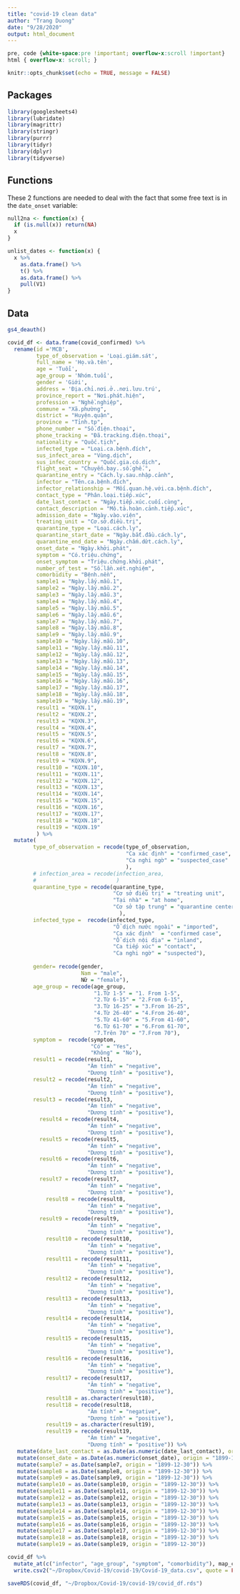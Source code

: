 ```yaml
---
title: "covid-19 clean data"
author: "Trang Duong"
date: "9/28/2020"
output: html_document
---
```

<style type="text/css">
.main-container {
  max-width: 1500px;
  margin-left: auto;
  margin-right: auto;
}
</style>

```css
pre, code {white-space:pre !important; overflow-x:scroll !important}
html { overflow-x: scroll; }
```


```r
knitr::opts_chunk$set(echo = TRUE, message = FALSE)
```

## Packages

```r

library(googlesheets4)
library(lubridate)
library(magrittr)
library(stringr)
library(purrr)
library(tidyr)
library(dplyr)
library(tidyverse)
```

## Functions

These 2 functions are needed to deal with the fact that some free text is in the
`date_onset` variable:

```r
null2na <- function(x) {
  if (is.null(x)) return(NA)
  x
}
```

```r
unlist_dates <- function(x) {
  x %>%
    as.data.frame() %>%
    t() %>%
    as.data.frame() %>%
    pull(V1)
}
```

## Data
```r
gs4_deauth()

covid_df <- data.frame(covid_confirmed) %>% 
  rename(id ='MCB',
         type_of_observation = 'Loại.giám.sát',
         full_name = 'Họ.và.tên',
         age = 'Tuổi',
         age_group = 'Nhóm.tuổi',
         gender = 'Giới',
         address = 'Địa.chỉ.nơi.ở..nơi.lưu.trú',
         province_report = "Nơi.phát.hiện",
         profession = "Nghề.nghiệp",
         commune = "Xã.phường",
         district = "Huyện.quận",
         province = "Tỉnh.tp",
         phone_number = "Số.điện.thoại",
         phone_tracking = "Đã.tracking.điện.thoại",
         nationality = "Quốc.tịch",
         infected_type = "Loại.ca.bệnh.đích",
         sus_infect_area = "Vùng.dịch",
         sus_infec_country = "Quốc.gia.có.dịch",
         flight_seat = "Chuyến.bay..số.ghế.",
         quarantine_entry = "Cách.ly.sau.nhập.cảnh",
         infector = "Tên.ca.bệnh.đích",
         infector_relationship = "Mối.quan.hệ.với.ca.bệnh.đích",
         contact_type = "Phân.loại.tiếp.xúc",
         date_last_contact = "Ngày.tiếp.xúc.cuối.cùng",
         contact_description = "Mô.tả.hoàn.cảnh.tiếp.xúc",
         admission_date = "Ngày.vào.viện",
         treating_unit = "Cơ.sở.điều.trị",
         quarantine_type = "Loại.cách.ly",
         quarantine_start_date = "Ngày.bắt.đầu.cách.ly",
         quarantine_end_date = "Ngày.chấm.dứt.cách.ly",
         onset_date = "Ngày.khởi.phát",
         symptom = "Có.triệu.chứng",
         onset_symptom = "Triệu.chứng.khởi.phát",
         number_of_test = "Số.lần.xét.nghiệm",
         comorbidity = "Bệnh.nền",
         sample1 = "Ngày.lấy.mẫu.1",
         sample2 = "Ngày.lấy.mẫu.2",
         sample3 = "Ngày.lấy.mẫu.3",
         sample4 = "Ngày.lấy.mẫu.4",
         sample5 = "Ngày.lấy.mẫu.5",
         sample6 = "Ngày.lấy.mẫu.6",
         sample7 = "Ngày.lấy.mẫu.7",
         sample8 = "Ngày.lấy.mẫu.8",
         sample9 = "Ngày.lấy.mẫu.9",
         sample10 = "Ngày.lấy.mẫu.10",
         sample11 = "Ngày.lấy.mẫu.11",
         sample12 = "Ngày.lấy.mẫu.12",
         sample13 = "Ngày.lấy.mẫu.13",
         sample14 = "Ngày.lấy.mẫu.14",
         sample15 = "Ngày.lấy.mẫu.15",
         sample16 = "Ngày.lấy.mẫu.16",
         sample17 = "Ngày.lấy.mẫu.17",
         sample18 = "Ngày.lấy.mẫu.18",
         sample19 = "Ngày.lấy.mẫu.19",
         result1 = "KQXN.1",
         result2 = "KQXN.2",
         result3 = "KQXN.3",
         result4 = "KQXN.4",
         result5 = "KQXN.5",
         result6 = "KQXN.6",
         result7 = "KQXN.7",
         result8 = "KQXN.8",
         result9 = "KQXN.9",
         result10 = "KQXN.10",
         result11 = "KQXN.11",
         result12 = "KQXN.12",
         result13 = "KQXN.13",
         result14 = "KQXN.14",
         result15 = "KQXN.15",
         result16 = "KQXN.16",
         result17 = "KQXN.17",
         result18 = "KQXN.18",
         result19 = "KQXN.19"
         ) %>%
  mutate(
        type_of_observation = recode(type_of_observation, 
                                     "Ca xác định" = "confirmed_case",
                                     "Ca nghi ngờ" = "suspected_case"
                                     ),
        # infection_area = recode(infection_area,
        #                         )
        quarantine_type = recode(quarantine_type, 
                                 "Cơ sở điều trị" = "treating unit",
                                 "Tại nhà" = "at home",
                                 "Cơ sở tập trung" = "quarantine center"
                                   ),
        infected_type =  recode(infected_type,
                                 "Ổ dịch nước ngoài" = "imported",
                                 "Ca xác định"  = "confirmed case",
                                 "Ổ dịch nội địa" = "inland",
                                 "Ca tiếp xúc" = "contact",
                                 "Ca nghi ngờ" = "suspected"),
        
        gender= recode(gender, 
                       Nam = "male", 
                       Nữ = "female"),
        age_group = recode(age_group, 
                           "1.Từ 1-5" = "1. From 1-5",
                           "2.Từ 6-15" = "2.From 6-15",
                           "3.Từ 16-25" = "3.From 16-25",
                           "4.Từ 26-40" = "4.From 26-40",
                           "5.Từ 41-60" = "5.From 41-60",
                           "6.Từ 61-70" = "6.From 61-70",
                           "7.Trên 70" = "7.From 70"),
        symptom =  recode(symptom,
                          "Có" = "Yes",
                          "Không" = "No"),
        result1 = recode(result1,
                         "Âm tính" = "negative",
                         "Dương tính" = "positive"),
        result2 = recode(result2,
                         "Âm tính" = "negative",
                         "Dương tính" = "positive"),
        result3 = recode(result3,
                         "Âm tính" = "negative",
                         "Dương tính" = "positive"),
          result4 = recode(result4,
                         "Âm tính" = "negative",
                         "Dương tính" = "positive"),
          result5 = recode(result5,
                         "Âm tính" = "negative",
                         "Dương tính" = "positive"),
          result6 = recode(result6,
                         "Âm tính" = "negative",
                         "Dương tính" = "positive"),
          result7 = recode(result7,
                         "Âm tính" = "negative",
                         "Dương tính" = "positive"),
            result8 = recode(result8,
                         "Âm tính" = "negative",
                         "Dương tính" = "positive"),
          result9 = recode(result9,
                         "Âm tính" = "negative",
                         "Dương tính" = "positive"),
            result10 = recode(result10,
                         "Âm tính" = "negative",
                         "Dương tính" = "positive"),
            result11 = recode(result11,
                         "Âm tính" = "negative",
                         "Dương tính" = "positive"),
            result12 = recode(result12,
                         "Âm tính" = "negative",
                         "Dương tính" = "positive"),
            result13 = recode(result13,
                         "Âm tính" = "negative",
                         "Dương tính" = "positive"),
            result14 = recode(result14,
                         "Âm tính" = "negative",
                         "Dương tính" = "positive"),
            result15 = recode(result15,
                         "Âm tính" = "negative",
                         "Dương tính" = "positive"),
            result16 = recode(result16,
                         "Âm tính" = "negative",
                         "Dương tính" = "positive"),
            result17 = recode(result17,
                         "Âm tính" = "negative",
                         "Dương tính" = "positive"),
            result18 = as.character(result18),
            result18 = recode(result18,
                         "Âm tính" = "negative",
                         "Dương tính" = "positive"),
            result19 = as.character(result19),
            result19 = recode(result19,
                         "Âm tính" = "negative",
                         "Dương tính" = "positive")) %>%
   mutate(date_last_contact = as.Date(as.numeric(date_last_contact), origin = "1899-12-30")) %>%
   mutate(onset_date = as.Date(as.numeric(onset_date), origin = "1899-12-30")) %>%
   mutate(sample7 = as.Date(sample7, origin = "1899-12-30")) %>%
   mutate(sample8 = as.Date(sample8, origin = "1899-12-30")) %>%
   mutate(sample9 = as.Date(sample9, origin = "1899-12-30")) %>%
   mutate(sample10 = as.Date(sample10, origin = "1899-12-30")) %>%
   mutate(sample11 = as.Date(sample11, origin = "1899-12-30")) %>%
   mutate(sample12 = as.Date(sample12, origin = "1899-12-30")) %>%
   mutate(sample13 = as.Date(sample13, origin = "1899-12-30")) %>%
   mutate(sample14 = as.Date(sample14, origin = "1899-12-30")) %>%
   mutate(sample15 = as.Date(sample15, origin = "1899-12-30")) %>%
   mutate(sample16 = as.Date(sample16, origin = "1899-12-30")) %>%
   mutate(sample17 = as.Date(sample17, origin = "1899-12-30")) %>%
   mutate(sample18 = as.Date(sample18, origin = "1899-12-30")) %>%
   mutate(sample19 = as.Date(sample19, origin = "1899-12-30")) 


```

```r
covid_df %>%
  mutate_at(c("infector", "age_group", "symptom", "comorbidity"), map_chr, paste, collapse = " | ") %>% 
  write.csv2("~/Dropbox/Covid-19/covid-19/Covid-19_data.csv", quote = FALSE, row.names = FALSE)

saveRDS(covid_df, "~/Dropbox/Covid-19/covid-19/covid_df.rds")
```